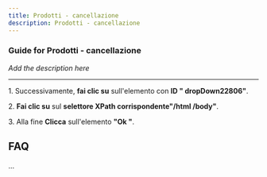 ```yaml
---
title: Prodotti - cancellazione
description: Prodotti - cancellazione
---
```


### Guide for Prodotti - cancellazione

*Add the description here*

___

1\. Successivamente, **fai clic su** sull'elemento con **ID " dropDown22806"**.  
  
2\. **Fai clic su** sul **selettore XPath corrispondente"/html /body"**.  
  
3\. Alla fine **Clicca** sull'elemento **"Ok "**.

FAQ
---

...
